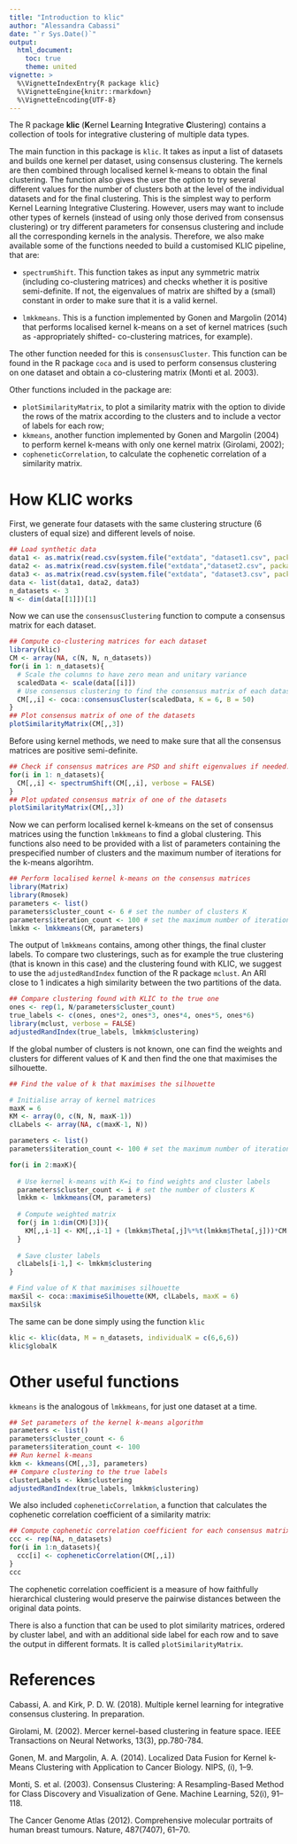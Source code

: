 ```yaml
---
title: "Introduction to klic"
author: "Alessandra Cabassi"
date: "`r Sys.Date()`"
output: 
  html_document:
    toc: true
    theme: united
vignette: >
  %\VignetteIndexEntry{R package klic}
  %\VignetteEngine{knitr::rmarkdown}
  %\VignetteEncoding{UTF-8}
---
```


The R package **klic** (**K**ernel **L**earning **I**ntegrative **C**lustering) contains a collection of tools for integrative clustering of multiple data types. 

The main function in this package is `klic`. It takes as input a list of datasets and builds one kernel per dataset, using consensus clustering. The kernels are then combined through localised kernel k-means to obtain the final clustering. The function also gives the user the option to try several different values for the number of clusters both at the level of the individual datasets and for the final clustering. This is the simplest way to perform Kernel Learning Integrative Clustering. However, users may want to include other types of kernels (instead of using only those derived from consensus clustering) or try different parameters for consensus clustering and include all the corresponding kernels in the analysis. Therefore, we also make available some of the functions needed to build a customised KLIC pipeline, that are:

* `spectrumShift`. This function takes as input any symmetric matrix (including co-clustering matrices) and checks whether it is positive semi-definite. If not, the eigenvalues of matrix are shifted by a (small) constant in order to make sure that it is a valid kernel. 

* `lmkkmeans`. This is a function implemented by Gonen and Margolin (2014) that performs localised kernel k-means on a set of kernel matrices (such as -appropriately shifted- co-clustering matrices, for example).

The other function needed for this is `consensusCluster`. This function can be found in the R package `coca` and is used to perform consensus clustering on one dataset and obtain a co-clustering matrix  (Monti et al. 2003). 

Other functions included in the package are:

* `plotSimilarityMatrix`, to plot a similarity matrix with the option to divide the rows of the matrix according to the clusters and to include a vector of labels for each row; 
* `kkmeans`, another function implemented by Gonen and Margolin (2004) to perform kernel k-means with only one kernel matrix (Girolami, 2002);
* `copheneticCorrelation`, to calculate the cophenetic correlation of a similarity matrix.

# How KLIC works 

First, we generate four datasets with the same clustering structure (6 clusters of equal size) and different levels of noise.

```r
## Load synthetic data
data1 <- as.matrix(read.csv(system.file("extdata", "dataset1.csv", package = "klic"), row.names = 1))
data2 <- as.matrix(read.csv(system.file("extdata","dataset2.csv", package = "klic"), row.names = 1))
data3 <- as.matrix(read.csv(system.file("extdata", "dataset3.csv", package = "klic"), row.names = 1))
data <- list(data1, data2, data3)
n_datasets <- 3
N <- dim(data[[1]])[1]
```

Now we can use the `consensusClustering` function to compute a consensus matrix for each dataset.

```r
## Compute co-clustering matrices for each dataset
library(klic)
CM <- array(NA, c(N, N, n_datasets))
for(i in 1: n_datasets){
  # Scale the columns to have zero mean and unitary variance
  scaledData <- scale(data[[i]]) 
  # Use consensus clustering to find the consensus matrix of each dataset
  CM[,,i] <- coca::consensusCluster(scaledData, K = 6, B = 50)
}
## Plot consensus matrix of one of the datasets
plotSimilarityMatrix(CM[,,3])
```

Before using kernel methods, we need to make sure that all the consensus matrices are positive semi-definite.

```r
## Check if consensus matrices are PSD and shift eigenvalues if needed.
for(i in 1: n_datasets){
  CM[,,i] <- spectrumShift(CM[,,i], verbose = FALSE)
}
## Plot updated consensus matrix of one of the datasets
plotSimilarityMatrix(CM[,,3])
```

Now we can perform localised kernel k-kmeans on the set of consensus matrices using the function `lmkkmeans` to find a global clustering. This functions also need to be provided with a list of parameters containing the prespecified number of clusters and the maximum number of iterations for the k-means algorihtm.

```r
## Perform localised kernel k-means on the consensus matrices
library(Matrix)
library(Rmosek)
parameters <- list()
parameters$cluster_count <- 6 # set the number of clusters K
parameters$iteration_count <- 100 # set the maximum number of iterations
lmkkm <- lmkkmeans(CM, parameters)
```

The output of `lmkkmeans` contains, among other things, the final cluster labels. To compare two clusterings, such as for example the true clustering (that is known in this case) and the clustering found with KLIC, we suggest to use the `adjustedRandIndex` function of the R package `mclust`. An ARI close to 1 indicates a high similarity between the two partitions of the data.

```r
## Compare clustering found with KLIC to the true one
ones <- rep(1, N/parameters$cluster_count)
true_labels <- c(ones, ones*2, ones*3, ones*4, ones*5, ones*6)
library(mclust, verbose = FALSE)
adjustedRandIndex(true_labels, lmkkm$clustering) 
```

If the global number of clusters is not known, one can find the weights and clusters for different values of K and then find the one that maximises the silhouette.

```r
## Find the value of k that maximises the silhouette

# Initialise array of kernel matrices 
maxK = 6
KM <- array(0, c(N, N, maxK-1))
clLabels <- array(NA, c(maxK-1, N))

parameters <- list()
parameters$iteration_count <- 100 # set the maximum number of iterations

for(i in 2:maxK){
  
  # Use kernel k-means with K=i to find weights and cluster labels
  parameters$cluster_count <- i # set the number of clusters K
  lmkkm <- lmkkmeans(CM, parameters)
  
  # Compute weighted matrix
  for(j in 1:dim(CM)[3]){
    KM[,,i-1] <- KM[,,i-1] + (lmkkm$Theta[,j]%*%t(lmkkm$Theta[,j]))*CM[,,j]
  }
  
  # Save cluster labels
  clLabels[i-1,] <- lmkkm$clustering 
}

# Find value of K that maximises silhouette
maxSil <- coca::maximiseSilhouette(KM, clLabels, maxK = 6)
maxSil$k
```

The same can be done simply using the function `klic`

```r
klic <- klic(data, M = n_datasets, individualK = c(6,6,6))
klic$globalK
```

# Other useful functions

`kkmeans` is the analogous of `lmkkmeans`, for just one dataset at a time.

```r
## Set parameters of the kernel k-means algorithm
parameters <- list()
parameters$cluster_count <- 6
parameters$iteration_count <- 100
## Run kernel k-means
kkm <- kkmeans(CM[,,3], parameters)
## Compare clustering to the true labels
clusterLabels <- kkm$clustering
adjustedRandIndex(true_labels, lmkkm$clustering) 
```

We also included `copheneticCorrelation`, a function that calculates the cophenetic correlation coefficient of a similarity matrix:

```r
## Compute cophenetic correlation coefficient for each consensus matrix
ccc <- rep(NA, n_datasets)
for(i in 1:n_datasets){
  ccc[i] <- copheneticCorrelation(CM[,,i])
}
ccc
```
The cophenetic correlation coefficient is a measure of how faithfully hierarchical clustering would preserve the pairwise distances between the original data points.

There is also a function that can be used to plot similarity matrices, ordered by cluster label, and with an additional side label for each row and to save the output in different formats. It is called `plotSimilarityMatrix`.

# References 

Cabassi, A. and Kirk, P. D. W. (2018). Multiple kernel learning for integrative consensus clustering. In preparation.

Girolami, M. (2002). Mercer kernel-based clustering in feature space. IEEE Transactions on Neural Networks, 13(3), pp.780-784.

Gonen, M. and Margolin, A. A. (2014). Localized Data Fusion for Kernel k-Means Clustering with Application to Cancer Biology. NIPS, (i), 1–9.

Monti, S. et al. (2003). Consensus Clustering: A Resampling-Based Method for Class Discovery and Visualization of Gene. Machine Learning, 52(i), 91–118.

The Cancer Genome Atlas (2012). Comprehensive molecular portraits of human breast tumours. Nature,
487(7407), 61–70.
